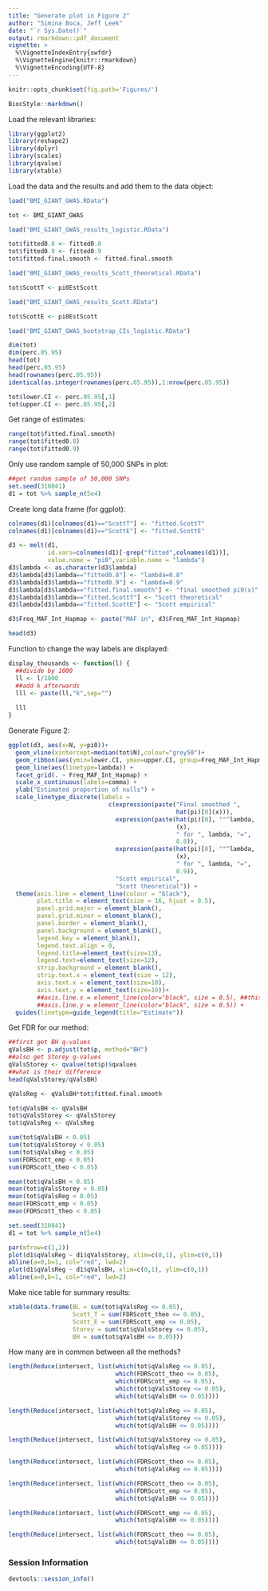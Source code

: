 ```yaml
---
title: "Generate plot in Figure 2"
author: "Simina Boca, Jeff Leek"
date: "`r Sys.Date()`"
output: rmarkdown::pdf_document
vignette: >
  %\VignetteIndexEntry{swfdr}
  %\VignetteEngine{knitr::rmarkdown}
  %\VignetteEncoding{UTF-8}
---
```


<!--
%% \VignetteEngine{knitr::rmarkdown}
-->

```r
knitr::opts_chunk$set(fig.path='Figures/')
```

```r
BiocStyle::markdown()
```

Load the relevant libraries:

```r
library(ggplot2)
library(reshape2)
library(dplyr)
library(scales)
library(qvalue)
library(xtable)
```

Load the data and the results and add them to the data object:

```r
load("BMI_GIANT_GWAS.RData")

tot <- BMI_GIANT_GWAS

load("BMI_GIANT_GWAS_results_logistic.RData")

tot$fitted0.8 <- fitted0.8
tot$fitted0.9 <- fitted0.9
tot$fitted.final.smooth <- fitted.final.smooth

load("BMI_GIANT_GWAS_results_Scott_theoretical.RData")

tot$ScottT <- pi0EstScott

load("BMI_GIANT_GWAS_results_Scott.RData")

tot$ScottE <- pi0EstScott

load("BMI_GIANT_GWAS_bootstrap_CIs_logistic.RData")

dim(tot)
dim(perc.05.95)
head(tot)
head(perc.05.95)
head(rownames(perc.05.95))
identical(as.integer(rownames(perc.05.95)),1:nrow(perc.05.95))

tot$lower.CI <- perc.05.95[,1]
tot$upper.CI <- perc.05.95[,2]


```

Get range of estimates:

```r
range(tot$fitted.final.smooth)
range(tot$fitted0.8)
range(tot$fitted0.9)
```

Only use random sample of 50,000 SNPs in plot:

```r
##get random sample of 50,000 SNPs
set.seed(310841)
d1 = tot %>% sample_n(5e4)
```

Create long data frame (for ggplot):

```r
colnames(d1)[colnames(d1)=="ScottT"] <- "fitted.ScottT"
colnames(d1)[colnames(d1)=="ScottE"] <- "fitted.ScottE"

d3 <- melt(d1,
           id.vars=colnames(d1)[-grep("fitted",colnames(d1))],
           value.name = "pi0",variable.name = "lambda")
d3$lambda <- as.character(d3$lambda)
d3$lambda[d3$lambda=="fitted0.8"] <- "lambda=0.8"
d3$lambda[d3$lambda=="fitted0.9"] <- "lambda=0.9"
d3$lambda[d3$lambda=="fitted.final.smooth"] <- "final smoothed pi0(x)"
d3$lambda[d3$lambda=="fitted.ScottT"] <- "Scott theoretical"
d3$lambda[d3$lambda=="fitted.ScottE"] <- "Scott empirical"

d3$Freq_MAF_Int_Hapmap <- paste("MAF in", d3$Freq_MAF_Int_Hapmap)

head(d3)
```

Function to change the way labels are displayed:

```r
display_thousands <- function(l) {
  ##divide by 1000
  ll <- l/1000
  ##add k afterwards
  lll <- paste(ll,"k",sep="")
  
  lll
}
```

Generate Figure 2:

```r
ggplot(d3, aes(x=N, y=pi0))+
  geom_vline(xintercept=median(tot$N),colour="grey50")+
  geom_ribbon(aes(ymin=lower.CI, ymax=upper.CI, group=Freq_MAF_Int_Hapmap),fill="grey50")+
  geom_line(aes(linetype=lambda)) +
  facet_grid(. ~ Freq_MAF_Int_Hapmap) +
  scale_x_continuous(labels=comma) +
  ylab("Estimated proportion of nulls") +
  scale_linetype_discrete(labels =
                            c(expression(paste("Final smoothed ",
                                               hat(pi)[0](x))),
                              expression(paste(hat(pi)[0], ""^lambda,
                                               (x),
                                               " for ", lambda, "=",
                                               0.8)),
                              expression(paste(hat(pi)[0], ""^lambda,
                                               (x),
                                               " for ", lambda, "=",
                                               0.9)),
                              "Scott empirical",
                              "Scott theoretical")) +
  theme(axis.line = element_line(colour = "black"),
        plot.title = element_text(size = 16, hjust = 0.5),
        panel.grid.major = element_blank(),
        panel.grid.minor = element_blank(),
        panel.border = element_blank(),
        panel.background = element_blank(),
        legend.key = element_blank(),
        legend.text.align = 0,
        legend.title=element_text(size=13),
        legend.text=element_text(size=12),
        strip.background = element_blank(),
        strip.text.x = element_text(size = 12),
        axis.text.x = element_text(size=10),
        axis.text.y = element_text(size=10))+
        ##axis.line.x = element_line(color="black", size = 0.5), ##this is to show axes - bug in this version of ggplot2
        ##axis.line.y = element_line(color="black", size = 0.5)) +
  guides(linetype=guide_legend(title="Estimate"))

```

Get FDR for our method:

```r
##first get BH q-values
qValsBH <- p.adjust(tot$p, method="BH")
##also get Storey q-values
qValsStorey <- qvalue(tot$p)$qvalues
##what is their difference
head(qValsStorey/qValsBH)

qValsReg <- qValsBH*tot$fitted.final.smooth

tot$qValsBH <- qValsBH
tot$qValsStorey <- qValsStorey
tot$qValsReg <- qValsReg

sum(tot$qValsBH < 0.05)
sum(tot$qValsStorey < 0.05)
sum(tot$qValsReg < 0.05)
sum(FDRScott_emp < 0.05)
sum(FDRScott_theo < 0.05)

mean(tot$qValsBH < 0.05)
mean(tot$qValsStorey < 0.05)
mean(tot$qValsReg < 0.05)
mean(FDRScott_emp < 0.05)
mean(FDRScott_theo < 0.05)

set.seed(310841)
d1 = tot %>% sample_n(5e4)

par(mfrow=c(1,2))
plot(d1$qValsReg ~ d1$qValsStorey, xlim=c(0,1), ylim=c(0,1))
abline(a=0,b=1, col="red", lwd=2)
plot(d1$qValsReg ~ d1$qValsBH, xlim=c(0,1), ylim=c(0,1))
abline(a=0,b=1, col="red", lwd=2)

```

Make nice table for summary results:
```r
xtable(data.frame(BL = sum(tot$qValsReg <= 0.05),
                  Scott_T = sum(FDRScott_theo <= 0.05),
                  Scott_E = sum(FDRScott_emp <= 0.05),
                  Storey = sum(tot$qValsStorey <= 0.05),
                  BH = sum(tot$qValsBH <= 0.05)))
```

How many are in common between all the methods?
```r
length(Reduce(intersect, list(which(tot$qValsReg <= 0.05), 
                              which(FDRScott_theo <= 0.05), 
                              which(FDRScott_emp <= 0.05),
                              which(tot$qValsStorey <= 0.05), 
                              which(tot$qValsBH <= 0.05))))

length(Reduce(intersect, list(which(tot$qValsReg <= 0.05), 
                              which(tot$qValsStorey <= 0.05), 
                              which(tot$qValsBH <= 0.05))))

length(Reduce(intersect, list(which(tot$qValsStorey <= 0.05), 
                              which(tot$qValsReg <= 0.05))))

length(Reduce(intersect, list(which(FDRScott_theo <= 0.05), 
                              which(tot$qValsReg <= 0.05))))

length(Reduce(intersect, list(which(FDRScott_theo <= 0.05), 
                              which(FDRScott_emp <= 0.05),
                              which(tot$qValsBH <= 0.05))))

length(Reduce(intersect, list(which(FDRScott_emp <= 0.05),
                              which(tot$qValsBH <= 0.05))))

length(Reduce(intersect, list(which(FDRScott_theo <= 0.05), 
                              which(tot$qValsBH <= 0.05))))
```


### Session Information

```r
devtools::session_info()
```

